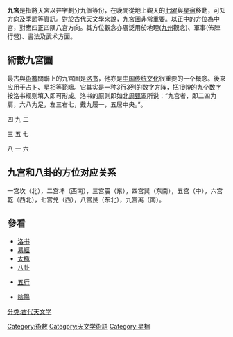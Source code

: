 '''九宮'''是指將天宮以井字劃分九個等份，在晚間從地上觀天的[[七曜|七曜]]與[[星宿|星宿]]移動，可知方向及季節等資訊。對於古代[[天文學|天文學]]來說，[[九宮圖|九宮圖]]非常重要。以正中的方位為中宮，對應四正四隅八宮方向。其方位觀念亦廣泛用於地理([[九州_(中国)|九州]]觀念)、軍事(佈陣行營)、書法及武术方面。

==術數九宮圖==

最古與[[術數|術數]]關聯上的九宮圖是[[洛书|洛书]]，他亦是[[中国传统文化|中国传统文化]]很重要的一个概念。後來应用于[[占卜|占卜]]、[[星相|星相]]等範疇。它其实是一种3行3列的数字方阵，把1到9的九个数字按洛书规则填入即可形成。洛书的原则即如[[北周|北周]][[甄鸾|甄鸾]]所说：“九宫者，即二四为肩，六八为足，左三右七，戴九履一，五居中央。”。

<div style="text-align: left;">
四 九 二
</div>
<div style="text-align: left;">
三 五 七
</div>
<div style="text-align: left;">
八 一 六
</div>

==九宫和八卦的方位对应关系==

一宫坎（北），二宫坤（西南），三宫震（东），四宫巽（东南），五宫（中），六宫乾（西北），七宫兑（西），八宫艮（东北），九宫离（南）。

==參看==

*[[洛书|洛书]]
*[[易經|易經]]
*[[太極|太極]]
*[[八卦|八卦]]

*[[五行|五行]]

*[[陰陽|陰陽]]

[[Category:術數|Category:術數]]
[[Category:天文学術語|Category:天文学術語]]
[[Category:星相|Category:星相]]
[[分类:古代天文学|分类:古代天文学]]